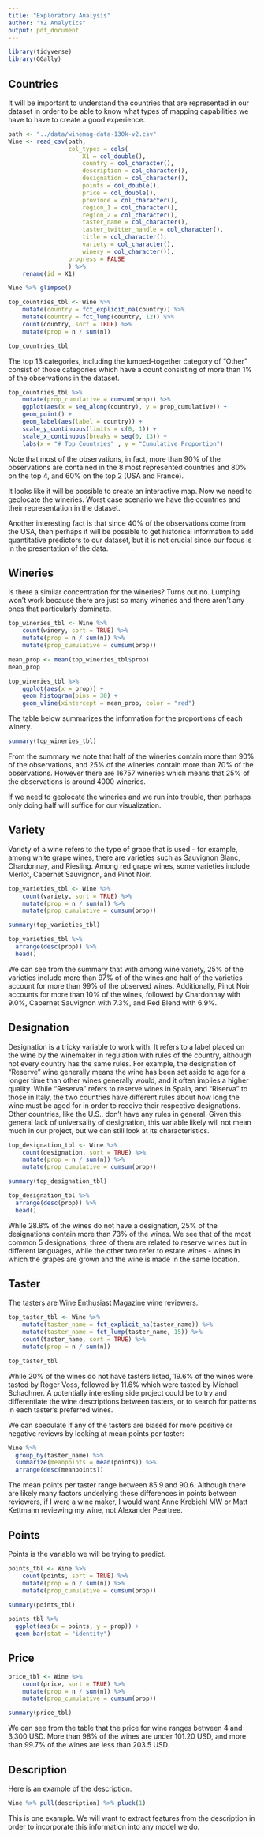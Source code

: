 ```yaml
---
title: "Exploratory Analysis"
author: "YZ Analytics"
output: pdf_document
---
```


```r
library(tidyverse)
library(GGally)
```

## Countries 

It will be important to understand the countries that are represented in our dataset in order to be able to know what types of mapping capabilities we have to have to create a good experience.

```r
path <- "../data/winemag-data-130k-v2.csv"
Wine <- read_csv(path,
                 col_types = cols(
                     X1 = col_double(),
                     country = col_character(),
                     description = col_character(),
                     designation = col_character(),
                     points = col_double(),
                     price = col_double(),
                     province = col_character(),
                     region_1 = col_character(),
                     region_2 = col_character(),
                     taster_name = col_character(),
                     taster_twitter_handle = col_character(),
                     title = col_character(),
                     variety = col_character(),
                     winery = col_character()),
                 progress = FALSE
                 ) %>%
    rename(id = X1)
```

```r
Wine %>% glimpse()
```

```r
top_countries_tbl <- Wine %>%
    mutate(country = fct_explicit_na(country)) %>%
    mutate(country = fct_lump(country, 12)) %>%
    count(country, sort = TRUE) %>%
    mutate(prop = n / sum(n))

top_countries_tbl
```

The top 13 categories, including the lumped-together category of "Other" consist of those categories which have a count consisting of more than 1% of the observations in the dataset. 

```r
top_countries_tbl %>%
    mutate(prop_cumulative = cumsum(prop)) %>%
    ggplot(aes(x = seq_along(country), y = prop_cumulative)) +
    geom_point() +
    geom_label(aes(label = country)) +
    scale_y_continuous(limits = c(0, 1)) +
    scale_x_continuous(breaks = seq(0, 13)) +
    labs(x = "# Top Countries" , y = "Cumulative Proportion")
```

Note that most of the observations, in fact, more than 90% of the observations are contained in the 8 most represented countries and 80% on the top 4, and 60% on the top 2 (USA and France). 

It looks like it will be possible to create an interactive map. Now we need to geolocate the wineries. Worst case scenario we have the countries and their representation in the dataset. 

Another interesting fact is that since 40% of the observations come from the USA, then perhaps it will be possible to get historical information to add quantitative predictors to our dataset, but it is not crucial since our focus is in the presentation of the data. 

## Wineries

Is there a similar concentration for the wineries? Turns out no. Lumping won't work because there are just so many wineries and there aren't any ones that particularly dominate. 

```r
top_wineries_tbl <- Wine %>%
    count(winery, sort = TRUE) %>%
    mutate(prop = n / sum(n)) %>%
    mutate(prop_cumulative = cumsum(prop)) 

mean_prop <- mean(top_wineries_tbl$prop)
mean_prop

top_wineries_tbl %>%
    ggplot(aes(x = prop)) +
    geom_histogram(bins = 30) +
    geom_vline(xintercept = mean_prop, color = "red")
```

The table below summarizes the information for the proportions of each winery.

```r
summary(top_wineries_tbl)
```

From the summary we note that half of the wineries contain more than 90% of the observations, and 25% of the wineries contain more than 70% of the observations. However there are 16757 wineries which means that 25% of the observations is around 4000 wineries. 

If we need to geolocate the wineries and we run into trouble, then perhaps only doing half will suffice for our visualization.

## Variety

Variety of a wine refers to the type of grape that is used - for example, among white grape wines, there are varieties such as Sauvignon Blanc, Chardonnay, and Riesling. Among red grape wines, some varieties include Merlot, Cabernet Sauvignon, and Pinot Noir.

```r
top_varieties_tbl <- Wine %>%
    count(variety, sort = TRUE) %>%
    mutate(prop = n / sum(n)) %>%
    mutate(prop_cumulative = cumsum(prop)) 

summary(top_varieties_tbl)

top_varieties_tbl %>%
  arrange(desc(prop)) %>%
  head()
```

We can see from the summary that with among wine variety, 25% of the varieties include more than 97% of of the wines and half of the varieties account for more than 99% of the observed wines. Additionally, Pinot Noir accounts for more than 10% of the wines, followed by Chardonnay with 9.0%, Cabernet Sauvignon with 7.3%, and Red Blend with 6.9%.

## Designation

Designation is a tricky variable to work with. It refers to a label placed on the wine by the winemaker in regulation with rules of the country, although not every country has the same rules. For example, the designation of "Reserve" wine generally means the wine has been set aside to age for a longer time than other wines generally would, and it often implies a higher quality. While "Reserva" refers to reserve wines in Spain, and "Riserva" to those in Italy, the two countries have different rules about how long the wine must be aged for in order to receive their respective designations. Other countries, like the U.S., don't have any rules in general. Given this general lack of universality of designation, this variable likely will not mean much in our project, but we can still look at its characteristics.

```r
top_designation_tbl <- Wine %>%
    count(designation, sort = TRUE) %>%
    mutate(prop = n / sum(n)) %>%
    mutate(prop_cumulative = cumsum(prop)) 

summary(top_designation_tbl)

top_designation_tbl %>%
  arrange(desc(prop)) %>%
  head()
```

While 28.8% of the wines do not have a designation, 25% of the designations contain more than 73% of the wines. We see that of the most common 5 designations, three of them are related to reserve wines but in different languages, while the other two refer to estate wines - wines in which the grapes are grown and the wine is made in the same location.

## Taster

The tasters are Wine Enthusiast Magazine wine reviewers.

```r
top_taster_tbl <- Wine %>%
    mutate(taster_name = fct_explicit_na(taster_name)) %>%
    mutate(taster_name = fct_lump(taster_name, 15)) %>%
    count(taster_name, sort = TRUE) %>%
    mutate(prop = n / sum(n))

top_taster_tbl
```

While 20% of the wines do not have tasters listed, 19.6% of the wines were tasted by Roger Voss, followed by 11.6% which were tasted by Michael Schachner. A potentially interesting side project could be to try and differentiate the wine descriptions between tasters, or to search for patterns in each taster's preferred wines.

We can speculate if any of the tasters are biased for more positive or negative reviews by looking at mean points per taster:

```r
Wine %>%
  group_by(taster_name) %>%
  summarize(meanpoints = mean(points)) %>%
  arrange(desc(meanpoints))
```

The mean points per taster range between 85.9 and 90.6. Although there are likely many factors underlying these differences in points between reviewers, if I were a wine maker, I would want Anne Krebiehl MW or Matt Kettmann reviewing my wine, not Alexander Peartree.

## Points

Points is the variable we will be trying to predict.

```r
points_tbl <- Wine %>%
    count(points, sort = TRUE) %>%
    mutate(prop = n / sum(n)) %>%
    mutate(prop_cumulative = cumsum(prop)) 

summary(points_tbl)

points_tbl %>%
  ggplot(aes(x = points, y = prop)) +
  geom_bar(stat = "identity")
```


## Price 

```r
price_tbl <- Wine %>%
    count(price, sort = TRUE) %>%
    mutate(prop = n / sum(n)) %>%
    mutate(prop_cumulative = cumsum(prop)) 

summary(price_tbl)
```

We can see from the table that the price for wine ranges between 4 and 3,300 USD. More than 98% of the wines are under 101.20 USD, and more than 99.7% of the wines are less than 203.5 USD.

## Description

Here is an example of the description. 

```r
Wine %>% pull(description) %>% pluck(1)
```

This is one example. We will want to extract features from the description in order to incorporate this information into any model we do. 
